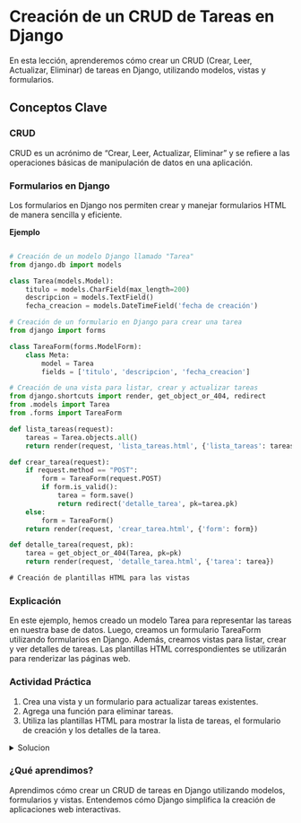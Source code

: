 # Creación de un CRUD de Tareas en Django

En esta lección, aprenderemos cómo crear un CRUD (Crear, Leer, Actualizar, Eliminar) de tareas en Django, utilizando modelos, vistas y formularios.

## Conceptos Clave

### CRUD

CRUD es un acrónimo de "Crear, Leer, Actualizar, Eliminar" y se refiere a las operaciones básicas de manipulación de datos en una aplicación.

### Formularios en Django

Los formularios en Django nos permiten crear y manejar formularios HTML de manera sencilla y eficiente.

**Ejemplo**

```python

# Creación de un modelo Django llamado "Tarea"
from django.db import models

class Tarea(models.Model):
    titulo = models.CharField(max_length=200)
    descripcion = models.TextField()
    fecha_creacion = models.DateTimeField('fecha de creación')
```
```python
# Creación de un formulario en Django para crear una tarea
from django import forms

class TareaForm(forms.ModelForm):
    class Meta:
        model = Tarea
        fields = ['titulo', 'descripcion', 'fecha_creacion']
```
```python
# Creación de una vista para listar, crear y actualizar tareas
from django.shortcuts import render, get_object_or_404, redirect
from .models import Tarea
from .forms import TareaForm

def lista_tareas(request):
    tareas = Tarea.objects.all()
    return render(request, 'lista_tareas.html', {'lista_tareas': tareas})

def crear_tarea(request):
    if request.method == "POST":
        form = TareaForm(request.POST)
        if form.is_valid():
            tarea = form.save()
            return redirect('detalle_tarea', pk=tarea.pk)
    else:
        form = TareaForm()
    return render(request, 'crear_tarea.html', {'form': form})

def detalle_tarea(request, pk):
    tarea = get_object_or_404(Tarea, pk=pk)
    return render(request, 'detalle_tarea.html', {'tarea': tarea})
```
```html
# Creación de plantillas HTML para las vistas
```
### Explicación

En este ejemplo, hemos creado un modelo Tarea para representar las tareas en nuestra base de datos. Luego, creamos un formulario TareaForm utilizando formularios en Django. Además, creamos vistas para listar, crear y ver detalles de tareas. Las plantillas HTML correspondientes se utilizarán para renderizar las páginas web.

:::{.callout-tip}
### Actividad Práctica

1. Crea una vista y un formulario para actualizar tareas existentes.
2. Agrega una función para eliminar tareas.
3. Utiliza las plantillas HTML para mostrar la lista de tareas, el formulario de creación y los detalles de la tarea.

:::
<details>
<summary>Solucion</summary>

**Resumen**:

En esta actividad práctica, se creará una plantilla base llamada "base_notas.html" que contendrá un menú de navegación y un pie de página. Luego, se creará una plantilla específica llamada "lista_notas.html" que heredará de "base_notas.html" y mostrará una lista de notas utilizando Bootstrap.

**Código**:

1. Crear la Plantilla Base "base_notas.html":

En la carpeta de plantillas de tu aplicación ("articulos" en este ejemplo), crea un archivo llamado "base_notas.html" con el siguiente contenido:

```html
<!DOCTYPE html>
<html lang="es">
<head>
    <meta charset="UTF-8">
    <title>{% block title %}Título por Defecto{% endblock %}</title>
    <!-- Agregar enlaces a Bootstrap y otros recursos aquí -->
</head>
<body>
    <nav class="navbar navbar-expand-lg navbar-light bg-light">
        <a class="navbar-brand" href="#">Mi Aplicación de Notas</a>
        <button class="navbar-toggler" type="button" data-toggle="collapse" data-target="#navbarNav" aria-controls="navbarNav" aria-expanded="false" aria-label="Toggle navigation">
            <span class="navbar-toggler-icon"></span>
        </button>
        <div class="collapse navbar-collapse" id="navbarNav">
            <ul class="navbar-nav">
                <li class="nav-item active">
                    <a class="nav-link" href="#">Inicio <span class="sr-only">(current)</span></a>
                </li>
                <li class="nav-item">
                    <a class="nav-link" href="#">Notas</a>
                </li>
                <!-- Agregar más elementos de menú si es necesario -->
            </ul>
        </div>
    </nav>

    <div class="container">
        {% block content %}{% endblock %}
    </div>

    <footer class="footer mt-auto py-3">
        <div class="container">
            <span class="text-muted">© 2023 Mi Aplicación de Notas</span>
        </div>
    </footer>
    <!-- Agregar enlaces a Bootstrap y otros recursos aquí -->
</body>
</html>
```
2. Crear la Plantilla Específica "lista_notas.html":

Crea un archivo llamado "lista_notas.html" en la misma carpeta de plantillas de tu aplicación ("articulos" en este ejemplo). Esta plantilla heredará de "base_notas.html" y mostrará una lista de notas utilizando Bootstrap:

```html
{% extends "base_notas.html" %}

{% block title %}Lista de Notas{% endblock %}

{% block content %}
    <h1>Lista de Notas</h1>
    <ul class="list-group">
        {% for nota in notas %}
            <li class="list-group-item">{{ nota.titulo }}</li>
            <p class="list-group-item">{{ nota.contenido }}</p>
        {% endfor %}
    </ul>
{% endblock %}
```
**Explicación**:

1. Hemos creado una plantilla base llamada "base_notas.html" que incluye un menú de navegación en la parte superior y un pie de página en la parte inferior. Esta plantilla utiliza Bootstrap para el estilo del menú y el pie de página.
2. Luego, hemos creado una plantilla específica llamada "lista_notas.html" que hereda de "base_notas.html" utilizando {% extends "base_notas.html" %}. Esto significa que "lista_notas.html" incluirá todo el contenido de "base_notas.html."
3. En "lista_notas.html," hemos definido bloques {% block ... %} para personalizar el título de la página ("Lista de Notas") y el contenido de la lista de notas. Dentro del bloque de contenido, iteramos sobre las notas y las mostramos utilizando clases de Bootstrap para dar formato a la lista.

Con estos pasos, hemos creado una plantilla base reutilizable ("base_notas.html") y una plantilla específica ("lista_notas.html") que hereda de la base y muestra una lista de notas con estilo Bootstrap. Esto facilitará la creación de páginas similares en tu aplicación Django.
</details>

### ¿Qué aprendimos?

Aprendimos cómo crear un CRUD de tareas en Django utilizando modelos, formularios y vistas. Entendemos cómo Django simplifica la creación de aplicaciones web interactivas.